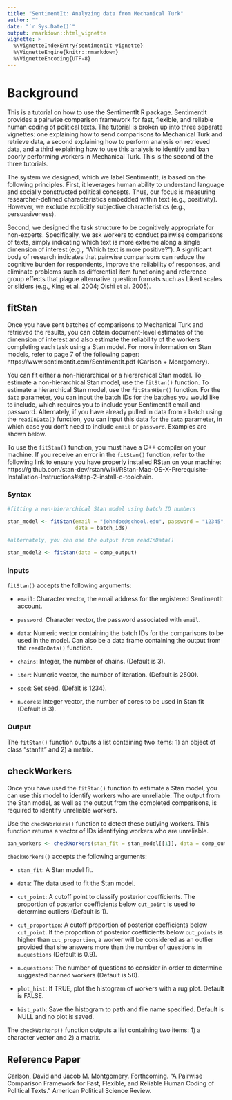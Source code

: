 ```yaml
---
title: "SentimentIt: Analyzing data from Mechanical Turk"
author: ""
date: "`r Sys.Date()`"
output: rmarkdown::html_vignette
vignette: >
  %\VignetteIndexEntry{sentimentIt vignette}
  %\VignetteEngine{knitr::rmarkdown}
  %\VignetteEncoding{UTF-8}
---
```


# Background

This is a tutorial on how to use the SentimentIt R package. SentimentIt provides a pairwise comparison framework for fast, flexible, and reliable human coding of political texts. The tutorial is broken up into three separate vignettes: one explaining how to send comparisons to Mechanical Turk and retrieve data, a second explaining how to perform analysis on retrieved data, and a third explaining how to use this analysis to identify and ban poorly performing workers in Mechanical Turk. This is the second of the three tutorials.

The system we designed, which we label SentimentIt, is based on the following principles. First, it leverages human ability to understand language and socially constructed political concepts. Thus, our focus is measuring researcher-defined characteristics embedded within text (e.g., positivity). However, we exclude explicitly subjective characteristics (e.g., persuasiveness).

Second, we designed the task structure to be cognitively appropriate for non-experts. Specifically, we ask workers to conduct pairwise comparisons of texts, simply indicating which text is more extreme along a single dimension of interest (e.g., “Which text is more positive?”). A significant body of research indicates that pairwise comparisons can reduce the cognitive burden for respondents, improve the reliability of responses, and eliminate problems such as differential item functioning and reference group effects that plague alternative question formats such as Likert scales or sliders (e.g., King et al. 2004; Oishi et al. 2005).

## fitStan

Once you have sent batches of comparisons to Mechanical Turk and retrieved the results, you can obtain document-level estimates of the dimension of interest and also estimate the reliability of the workers completing each task using a Stan model. For more information on Stan models, refer to page 7 of the following paper: https://www.sentimentit.com/SentimentIt.pdf (Carlson + Montgomery).

You can fit either a non-hierarchical or a hierarchical Stan model. To estimate a non-hierarchical Stan model, use the `fitStan()` function. To estimate a hierarchical Stan model, use the `fitStanHier()` function. For the `data` parameter, you can input the batch IDs for the batches you would like to include, which requires you to include your SentimentIt email and password. Alternately, if you have already pulled in data from a batch using the `readInData()` function, you can input this data for the `data` parameter, in which case you don't need to include `email` or `password`. Examples are shown below.

To use the `fitStan()` function, you must have a C++ compiler on your machine. If you receive an error in the `fitStan()` function, refer to the following link to ensure you have properly installed RStan on your machine: https://github.com/stan-dev/rstan/wiki/RStan-Mac-OS-X-Prerequisite-Installation-Instructions#step-2--install-c-toolchain. 

### Syntax

```r

#fitting a non-hierarchical Stan model using batch ID numbers

stan_model <- fitStan(email = "johndoe@school.edu", password = "12345",
                      data = batch_ids)

#alternately, you can use the output from readInData()

stan_model2 <- fitStan(data = comp_output)
```

### Inputs

`fitStan()` accepts the following arguments:

-   `email`: Character vector, the email address for the registered SentimentIt account.

-   `password`: Character vector, the password associated with `email`.

-   `data`: Numeric vector containing the batch IDs for the comparisons to be used in the model. Can also be a data frame containing the output from the `readInData()` function.

-   `chains`: Integer, the number of chains. (Default is 3).

-   `iter`: Numeric vector, the number of iteration. (Default is 2500).

-   `seed`: Set seed. (Defalt is 1234).

-   `n.cores`: Integer vector, the number of cores to be used in Stan fit (Default is 3).

### Output

The `fitStan()` function outputs a list containing two items: 1) an object of class "stanfit" and 2) a matrix.

## checkWorkers

Once you have used the `fitStan()` function to estimate a Stan model, you can use this model to identify workers who are unreliable. The output from the Stan model, as well as the output from the completed comparisons, is required to identify unreliable workers.

Use the `checkWorkers()` function to detect these outlying workers. This function returns a vector of IDs identifying workers who are unreliable. 

```r

ban_workers <- checkWorkers(stan_fit = stan_model[[1]], data = comp_output)
```

`checkWorkers()` accepts the following arguments:

-   `stan_fit`: A Stan model fit.

-   `data`: The data used to fit the Stan model.

-   `cut_point`: A cutoff point to classify posterior coefficients. The proportion of posterior coefficients below `cut_point` is used to determine outliers (Default is 1).

-   `cut_proportion`: A cutoff proportion of posterior coefficients below `cut_point`. If the proportion of posterior coefficients below `cut_points` is higher than `cut_proportion`, a worker will be considered as an outlier provided that she answers more than the number of questions in `n.questions` (Default is 0.9).

-   `n.questions`: The number of questions to consider in order to determine suggested banned workers (Default is 50).

-   `plot_hist`: If TRUE, plot the histogram of workers with a rug plot. Default is FALSE.

-   `hist_path`: Save the histogram to path and file name specified. Default is NULL and no plot is saved.

The `checkWorkers()` function outputs a list containing two items: 1) a character vector and 2) a matrix.

Reference Paper
------

Carlson, David and Jacob M. Montgomery. Forthcoming. “A Pairwise Comparison Framework for Fast, Flexible, and Reliable Human Coding of Political Texts.” American Political Science Review.
